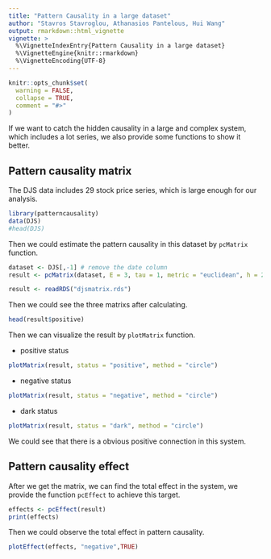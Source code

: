 ```yaml
---
title: "Pattern Causality in a large dataset"
author: "Stavros Stavroglou, Athanasios Pantelous, Hui Wang"
output: rmarkdown::html_vignette
vignette: >
  %\VignetteIndexEntry{Pattern Causality in a large dataset}
  %\VignetteEngine{knitr::rmarkdown}
  %\VignetteEncoding{UTF-8}
---
```


```r
knitr::opts_chunk$set(
  warning = FALSE,
  collapse = TRUE,
  comment = "#>"
)
```

If we want to catch the hidden causality in a large and complex system, which includes a lot series, we also provide some functions to show it better.

## Pattern causality matrix

The DJS data includes 29 stock price series, which is large enough for our analysis.

```r
library(patterncausality)
data(DJS)
#head(DJS)
```

Then we could estimate the pattern causality in this dataset by `pcMatrix` function.

```r
dataset <- DJS[,-1] # remove the date column
result <- pcMatrix(dataset, E = 3, tau = 1, metric = "euclidean", h = 2, weighted = TRUE)
```

```r
result <- readRDS("djsmatrix.rds")
```

Then we could see the three matrixs after calculating.
```r
head(result$positive)
```

Then we can visualize the result by `plotMatrix` function.

- positive status

```r
plotMatrix(result, status = "positive", method = "circle")
```

- negative status

```r
plotMatrix(result, status = "negative", method = "circle")
```

- dark status

```r
plotMatrix(result, status = "dark", method = "circle")
```

We could see that there is a obvious positive connection in this system.

## Pattern causality effect

After we get the matrix, we can find the total effect in the system, we provide the function `pcEffect` to achieve this target.

```r
effects <- pcEffect(result)
print(effects)
```

Then we could observe the total effect in pattern causality.

```r
plotEffect(effects, "negative",TRUE)
```